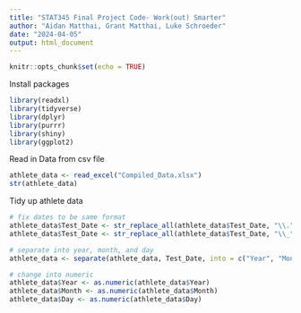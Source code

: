 ```yaml
---
title: "STAT345 Final Project Code- Work(out) Smarter"
author: "Aidan Matthai, Grant Matthai, Luke Schroeder"
date: "2024-04-05"
output: html_document
---
```


```r
knitr::opts_chunk$set(echo = TRUE)
```

Install packages
``` r
library(readxl)
library(tidyverse)
library(dplyr)
library(purrr)
library(shiny)
library(ggplot2)
```

Read in Data from csv file
``` r
athlete_data <- read_excel("Compiled_Data.xlsx")
str(athlete_data)
```

Tidy up athlete data
``` r
# fix dates to be same format
athlete_data$Test_Date <- str_replace_all(athlete_data$Test_Date, "\\.", "\\-") 
athlete_data$Test_Date <- str_replace_all(athlete_data$Test_Date, "\\_", "\\-")

# separate into year, month, and day
athlete_data <- separate(athlete_data, Test_Date, into = c("Year", "Month", "Day"), sep = "-")

# change into numeric
athlete_data$Year <- as.numeric(athlete_data$Year)
athlete_data$Month <- as.numeric(athlete_data$Month)
athlete_data$Day <- as.numeric(athlete_data$Day)
```
